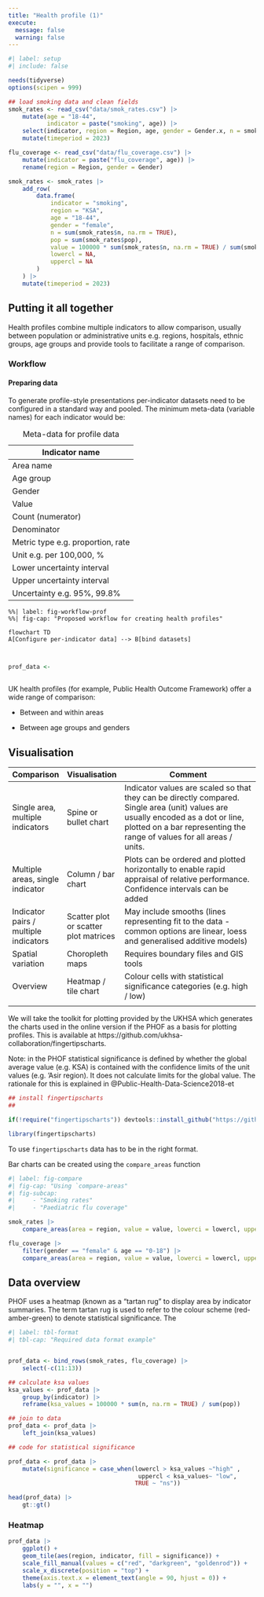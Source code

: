 ```yaml
---
title: "Health profile (1)"
execute: 
  message: false
  warning: false
---
```


```r
#| label: setup
#| include: false

needs(tidyverse)
options(scipen = 999)

## load smoking data and clean fields
smok_rates <- read_csv("data/smok_rates.csv") |>
    mutate(age = "18-44", 
           indicator = paste("smoking", age)) |>
    select(indicator, region = Region, age, gender = Gender.x, n = smokers, pop = sumpops, value, lowercl, uppercl) |> mutate(gender = recode(gender, "Female" = "female")) |>
    mutate(timeperiod = 2023)

flu_coverage <- read_csv("data/flu_coverage.csv") |>
    mutate(indicator = paste("flu_coverage", age)) |>
    rename(region = Region, gender = Gender)

smok_rates <- smok_rates |>
    add_row(
        data.frame(
            indicator = "smoking", 
            region = "KSA", 
            age = "18-44",
            gender = "female", 
            n = sum(smok_rates$n, na.rm = TRUE), 
            pop = sum(smok_rates$pop),
            value = 100000 * sum(smok_rates$n, na.rm = TRUE) / sum(smok_rates$pop),
            lowercl = NA, 
            uppercl = NA
        )
    ) |>
    mutate(timeperiod = 2023) 

```

## Putting it all together

Health profiles combine multiple indicators to allow comparison, usually between population or administrative units e.g. regions, hospitals, ethnic groups, age groups and provide tools to facilitate a range of comparison.

### Workflow

#### Preparing data

To generate profile-style presentations per-indicator datasets need to be configured in a standard way and pooled. The minimum meta-data (variable names) for each indicator would be:

| Indicator name                    |
|-----------------------------------|
| Area name                         |
| Age group                         |
| Gender                            |
| Value                             |
| Count (numerator)                 |
| Denominator                       |
| Metric type e.g. proportion, rate |
| Unit e.g. per 100,000, %          |
| Lower uncertainty interval        |
| Upper uncertainty interval        |
| Uncertainty e.g. 95%, 99.8%       |

: Meta-data for profile data

```mermaid
%%| label: fig-workflow-prof
%%| fig-cap: "Proposed workflow for creating health profiles"

flowchart TD
A[Configure per-indicator data] --> B[bind datasets]



```

```r

prof_data <- 
    
```

UK health profiles (for example, Public Health Outcome Framework) offer a wide range of comparison:

-   Between and within areas

-   Between age groups and genders

## Visualisation

| Comparison                            | Visualisation                         | Comment                                                                                                                                                                                                     |
|-------------|-------------|----------------------------------------------|
| Single area, multiple indicators      | Spine or bullet chart                 | Indicator values are scaled so that they can be directly compared. Single area (unit) values are usually encoded as a dot or line, plotted on a bar representing the range of values for all areas / units. |
| Multiple areas, single indicator      | Column / bar chart                    | Plots can be ordered and plotted horizontally to enable rapid appraisal of relative performance. Confidence intervals can be added                                                                          |
| Indicator pairs / multiple indicators | Scatter plot or scatter plot matrices | May include smooths (lines representing fit to the data - common options are linear, loess and generalised additive models)                                                                                 |
| Spatial variation                     | Choropleth maps                       | Requires boundary files and GIS tools                                                                                                                                                                       |
| Overview                              | Heatmap / tile chart                  | Colour cells with statistical significance categories (e.g. high / low)                                                                                                                                     |
|                                       |                                       |                                                                                                                                                                                                             |

We will take the toolkit for plotting provided by the UKHSA which generates the charts used in the online version if the PHOF as a basis for plotting profiles. This is available at https://github.com/ukhsa-collaboration/fingertipscharts.

Note: in the PHOF statistical significance is defined by whether the global average value (e.g. KSA) is contained with the confidence limits of the unit values (e.g. 'Asir region). It does not calculate limits for the global value. The rationale for this is explained in @Public-Health-Data-Science2018-et

```r
## install fingertipscharts
## 

if(!require("fingertipscharts")) devtools::install_github("https://github.com/ukhsa-collaboration/fingertipscharts", force = TRUE)

library(fingertipscharts)

```

To use `fingertipscharts` data has to be in the right format.

Bar charts can be created using the `compare_areas` function

```r
#| label: fig-compare
#| fig-cap: "Using `compare-areas"
#| fig-subcap: 
#|     - "Smoking rates"
#|     - "Paediatric flu coverage"

smok_rates |>
    compare_areas(area = region, value = value, lowerci = lowercl, upperci = uppercl, title = "Rate of attendance at smoking clinics 18-44: F")

flu_coverage |>
    filter(gender == "female" & age == "0-18") |>
    compare_areas(area = region, value = value, lowerci = lowercl, upperci = uppercl, fill = gender, title = "Flu vaccination coverage 0-18; F")

```

## Data overview

PHOF uses a heatmap (known as a "tartan rug" to display area by indicator summaries. The term tartan rug is used to refer to the colour scheme (red-amber-green) to denote statistical significance. The

```r
#| label: tbl-format
#| tbl-cap: "Required data format example"


prof_data <- bind_rows(smok_rates, flu_coverage) |>
    select(-c(11:13)) 

## calculate ksa values
ksa_values <- prof_data |>
    group_by(indicator) |>
    reframe(ksa_values = 100000 * sum(n, na.rm = TRUE) / sum(pop))

## join to data
prof_data <- prof_data |>
    left_join(ksa_values)

## code for statistical significance

prof_data <- prof_data |>
    mutate(significance = case_when(lowercl > ksa_values ~"high" ,
                                     uppercl < ksa_values~ "low",
                                    TRUE ~ "ns"))

head(prof_data) |>
    gt::gt()

```

### Heatmap

```r

prof_data |>
    ggplot() +
    geom_tile(aes(region, indicator, fill = significance)) +
    scale_fill_manual(values = c("red", "darkgreen", "goldenrod")) +
    scale_x_discrete(position = "top") +
    theme(axis.text.x = element_text(angle = 90, hjust = 0)) +
    labs(y = "", x = "")
    

```

### 
